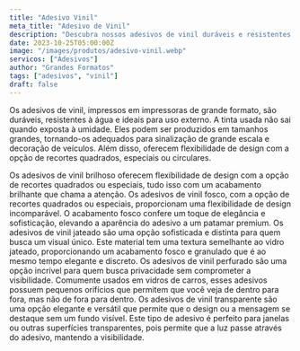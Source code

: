 ```yaml
---
title: "Adesivo Vinil"
meta_title: "Adesivo de Vinil"
description: "Descubra nossos adesivos de vinil duráveis e resistentes à água, ideais para uso externo. Perfeitos para sinalização de grande escala e decoração de veículos. Flexibilidade de design garantida!"
date: 2023-10-25T05:00:00Z
image: "/images/produtos/adesivo-vinil.webp"
servicos: ["Adesivos"]
author: "Grandes Formatos"
tags: ["adesivos", "vinil"]
draft: false
---
```


Os adesivos de vinil, impressos em impressoras de grande formato, são duráveis, resistentes à água e ideais para uso externo. A tinta usada não sai quando exposta à umidade. Eles podem ser produzidos em tamanhos grandes, tornando-os adequados para sinalização de grande escala e decoração de veículos. Além disso, oferecem flexibilidade de design com a opção de recortes quadrados, especiais ou circulares.

<Accordion client:load title="Adesivo Vinil Brilho">
Os adesivos de vinil brilhoso  oferecem flexibilidade de design com a opção de recortes quadrados ou especiais, tudo isso com um acabamento brilhante que chama a atenção.

</Accordion>
<Accordion client:load title="Adesivo Vinil Fosco">
Os adesivos de vinil fosco, com a opção de recortes quadrados ou especiais, proporcionam uma flexibilidade de design incomparável. O acabamento fosco confere um toque de elegância e sofisticação, elevando a aparência do adesivo a um patamar premium.

</Accordion>
<Accordion client:load title="Adesivo Vinil Jateado">
Os adesivos de vinil jateado são uma opção sofisticada e distinta para quem busca um visual único. Este material tem uma textura semelhante ao vidro jateado, proporcionando um acabamento fosco e granulado que é ao mesmo tempo elegante e discreto.

</Accordion>
<Accordion client:load title="Adesivo Vinil Perfurado">
Os adesivos de vinil perfurado são uma opção incrível para quem busca privacidade sem comprometer a visibilidade. Comumente usados em vidros de carros, esses adesivos possuem pequenos orifícios que permitem que você veja de dentro para fora, mas não de fora para dentro.

</Accordion>
<Accordion client:load title="Adesivo Vinil Transparente">
Os adesivos de vinil transparente são uma opção elegante e versátil que permite que o design ou a mensagem se destaque sem um fundo visível. Este tipo de adesivo é perfeito para janelas ou outras superfícies transparentes, pois permite que a luz passe através do adesivo, mantendo a visibilidade.

</Accordion>

<ButtonWhatsapp
  label="ORÇAMENTO PELO WHATSAPP"
  tag="_blank"
  produto="Adesivo Vinil"
  phoneNumber="5567999005557"
/>
